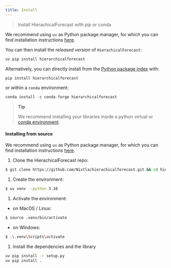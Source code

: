 ```yaml
---
title: Install
---
```


> Install HierachicalForecast with pip or conda

We recommend using `uv` as Python package manager, for which you can
find installation instructions
[here](https://docs.astral.sh/uv/getting-started/installation/).

You can then install the *released version* of `HierachicalForecast`:

```python
uv pip install hierarchicalforecast
```

Alternatively, you can directly install from the [Python package
index](https://pypi.org) with:

```python
pip install hierarchicalforecast
```

or within a `conda` environment:

```python
conda install -c conda-forge hierarchicalforecast
```

> **Tip**
>
> We recommend installing your libraries inside a python virtual or
> [conda
> environment](https://docs.conda.io/projects/conda/en/latest/user-guide/install/macos.html).

#### Installing from source

We recommend using `uv` as Python package manager, for which you can
find installation instructions
[here](https://docs.astral.sh/uv/getting-started/installation/).

1.  Clone the HierachicalForecast repo:

```bash
$ git clone https://github.com/Nixtla/hierachicalforecast.git && cd hierachicalforecast
```

1.  Create the environment:

```bash
$ uv venv --python 3.10
```

1.  Activate the environment:

-   on MacOS / Linux:

```bash
$ source .venv/bin/activate
```

-   on Windows:

```bash
$ .\.venv\Scripts\activate
```

1.  Install the dependencies and the library

```bash
uv pip install -r setup.py
uv pip install .
```

